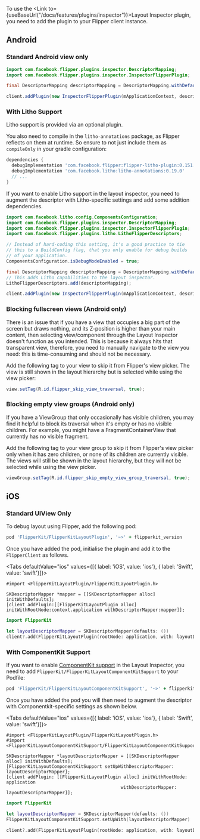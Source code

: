 

To use the <Link to={useBaseUrl("/docs/features/plugins/inspector")}>Layout Inspector plugin</Link>, you need to add the plugin to your Flipper client instance.

## Android

### Standard Android view only

```java
import com.facebook.flipper.plugins.inspector.DescriptorMapping;
import com.facebook.flipper.plugins.inspector.InspectorFlipperPlugin;

final DescriptorMapping descriptorMapping = DescriptorMapping.withDefaults();

client.addPlugin(new InspectorFlipperPlugin(mApplicationContext, descriptorMapping));
```

### With Litho Support

Litho support is provided via an optional plugin.

You also need to compile in the `litho-annotations` package, as Flipper reflects on them at runtime. So ensure to not just include them as `compileOnly` in your gradle configuration:

```groovy
dependencies {
  debugImplementation 'com.facebook.flipper:flipper-litho-plugin:0.151.0'
  debugImplementation 'com.facebook.litho:litho-annotations:0.19.0'
  // ...
}
```

If you want to enable Litho support in the layout inspector, you need to augment the descriptor with Litho-specific settings and add some addition dependencies.

```java
import com.facebook.litho.config.ComponentsConfiguration;
import com.facebook.flipper.plugins.inspector.DescriptorMapping;
import com.facebook.flipper.plugins.inspector.InspectorFlipperPlugin;
import com.facebook.flipper.plugins.litho.LithoFlipperDescriptors;

// Instead of hard-coding this setting, it's a good practice to tie
// this to a BuildConfig flag, that you only enable for debug builds
// of your application.
ComponentsConfiguration.isDebugModeEnabled = true;

final DescriptorMapping descriptorMapping = DescriptorMapping.withDefaults();
// This adds Litho capabilities to the layout inspector.
LithoFlipperDescriptors.add(descriptorMapping);

client.addPlugin(new InspectorFlipperPlugin(mApplicationContext, descriptorMapping));
```

### Blocking fullscreen views (Android only)

There is an issue that if you have a view that occupies a big part of the screen but draws nothing, and its Z-position is higher than your main content, then selecting view/component through the Layout Inspector doesn't function as you intended. This is because it always hits that transparent view, therefore, you need to manually navigate to the view you need: this is time-consuming and should not be necessary.

Add the following tag to your view to skip it from Flipper's view picker. The view is still shown in the layout hierarchy but is selected while using the view picker:

```java
view.setTag(R.id.flipper_skip_view_traversal, true);
```

### Blocking empty view groups (Android only)

If you have a ViewGroup that only occasionally has visible children, you may find it helpful to block its traversal when it's empty or has no visible children. For example, you might have a FragmentContainerView that currently has no visible fragment.

Add the following tag to your view group to skip it from Flipper's view picker only when it has zero children, or none of its children are currently visible. The views will still be shown in the layout hierarchy, but they will not be selected while using the view picker.

```java
viewGroup.setTag(R.id.flipper_skip_empty_view_group_traversal, true);
```

## iOS

### Standard UIView Only

To debug layout using Flipper, add the following pod:

```ruby
pod 'FlipperKit/FlipperKitLayoutPlugin', '~>' + flipperkit_version
```

Once you have added the pod, initialise the plugin and add it to the `FlipperClient` as follows.

<Tabs defaultValue="ios" values={[{ label: 'iOS', value: 'ios'}, { label: 'Swift', value: 'swift'}]}>
<TabItem value="ios">

```objc
#import <FlipperKitLayoutPlugin/FlipperKitLayoutPlugin.h>

SKDescriptorMapper *mapper = [[SKDescriptorMapper alloc] initWithDefaults];
[client addPlugin:[[FlipperKitLayoutPlugin alloc] initWithRootNode:context.application withDescriptorMapper:mapper]];
```

</TabItem>
<TabItem value="swift">

```swift
import FlipperKit

let layoutDescriptorMapper = SKDescriptorMapper(defaults: ())
client?.add(FlipperKitLayoutPlugin(rootNode: application, with: layoutDescriptorMapper!))
```

</TabItem>
</Tabs>

### With ComponentKit Support

If you want to enable [ComponentKit support](https://github.com/facebook/componentkit) in the Layout Inspector, you need to add `FlipperKit/FlipperKitLayoutComponentKitSupport` to your Podfile:

```ruby
pod 'FlipperKit/FlipperKitLayoutComponentKitSupport', '~>' + flipperkit_version
```

Once you have added the pod you will then need to augment the descriptor with Componentkit-specific settings as shown below.

<Tabs defaultValue="ios" values={[{ label: 'iOS', value: 'ios'}, { label: 'Swift', value: 'swift'}]}>
<TabItem value="ios">

```objc
#import <FlipperKitLayoutPlugin/FlipperKitLayoutPlugin.h>
#import <FlipperKitLayoutComponentKitSupport/FlipperKitLayoutComponentKitSupport.h>

SKDescriptorMapper *layoutDescriptorMapper = [[SKDescriptorMapper alloc] initWithDefaults];
[FlipperKitLayoutComponentKitSupport setUpWithDescriptorMapper: layoutDescriptorMapper];
[client addPlugin: [[FlipperKitLayoutPlugin alloc] initWithRootNode: application
                                           withDescriptorMapper: layoutDescriptorMapper]];
```

</TabItem>
<TabItem value="swift">

```swift
import FlipperKit

let layoutDescriptorMapper = SKDescriptorMapper(defaults: ())
FlipperKitLayoutComponentKitSupport.setUpWith(layoutDescriptorMapper)

client?.add(FlipperKitLayoutPlugin(rootNode: application, with: layoutDescriptorMapper!))
```

</TabItem>
</Tabs>
